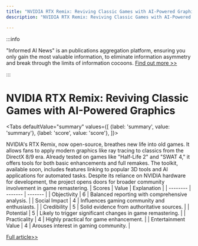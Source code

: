 ```yaml
---
title: "NVIDIA RTX Remix: Reviving Classic Games with AI-Powered Graphics"
description: "NVIDIA RTX Remix: Reviving Classic Games with AI-Powered Graphics"

---
```



:::info

"Informed AI News" is an publications aggregation platform, ensuring you only gain the most valuable information, to eliminate information asymmetry and break through the limits of information cocoons.  [Find out more >>](/)

:::

# NVIDIA RTX Remix: Reviving Classic Games with AI-Powered Graphics


<Tabs
	defaultValue="summary"
	values={[
	{label: 'summary', value: 'summary'},
	{label: 'score', value: 'score'},
]}>
<TabItem value="summary">


NVIDIA's RTX Remix, now open-source, breathes new life into old games. It allows fans to apply modern graphics like ray tracing to classics from the DirectX 8/9 era. Already tested on games like "Half-Life 2" and "SWAT 4," it offers tools for both basic enhancements and full remakes. The toolkit, available soon, includes features linking to popular 3D tools and AI applications for automated tasks. Despite its reliance on NVIDIA hardware for development, the project opens doors for broader community involvement in game remastering.
</TabItem>
<TabItem value="score">
	| Scores     | Value   | Explanation |
	| -------- | ------- | ------- |
	| Objectivity  | 6    | Balanced reporting with comprehensive analysis.    |
	| Social Impact | 4     | Influences gaming community and enthusiasts.    |
	| Credibility    | 5    | Solid evidence from authoritative sources.    |
	| Potential    | 5    | Likely to trigger significant changes in game remastering.    |
	| Practicality    | 4    | Highly practical for game enhancement.    |
	| Entertainment Value    | 4    | Arouses interest in gaming community.    |
</TabItem>
</Tabs>

[Full article>>](https://www.cnbeta.com.tw/articles/tech/1437291.htm)
